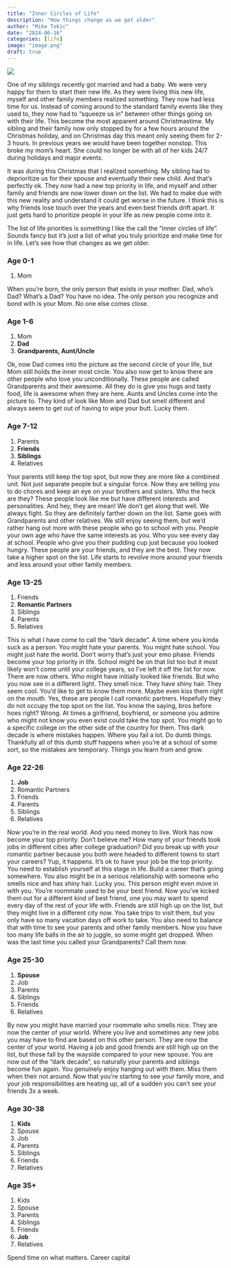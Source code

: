 ```yaml
---
title: "Inner Circles of Life"
description: "How things change as we get older"
author: "Mike Tokic"
date: "2024-06-16"
categories: [life]
image: "image.png"
draft: true
---
```


![](./image.png)

One of my siblings recently got married and had a baby. We were very happy for them to start their new life. As they were living this new life, myself and other family members realized something. They now had less time for us. Instead of coming around to the standard family events like they used to, they now had to "squeeze us in" between other things going on with their life. This become the most apparent around Christmastime. My sibling and their family now only stopped by for a few hours around the Christmas holiday, and on Christmas day this meant only seeing them for 2-3 hours. In previous years we would have been together nonstop. This broke my mom's heart. She could no longer be with all of her kids 24/7 during holidays and major events. 

It was during this Christmas that I realized something. My sibling had to deprioritize us for their spouse and eventually their new child. And that's perfectly ok. They now had a new top priority in life, and myself and other family and friends are now lower down on the list. We had to make due with this new reality and understand it could get worse in the future. I think this is why friends lose touch over the years and even best friends drift apart. It just gets hard to prioritize people in your life as new people come into it. 

The list of life priorities is something I like the call the "inner circles of life". Sounds fancy but it's just a list of what you truly prioritize and make time for in life. Let's see how that changes as we get older. 

### Age 0-1

1. Mom

When you're born, the only person that exists in your mother. Dad, who's Dad? What's a Dad? You have no idea. The only person you recognize and bond with is your Mom. No one else comes close. 

### Age 1-6 

1. Mom
2. **Dad**
3. **Grandparents, Aunt/Uncle**

Ok, now Dad comes into the picture as the second circle of your life, but Mom still holds the inner most circle. You also now get to know there are other people who love you unconditionally. These people are called Grandparents and their awesome. All they do is give you hugs and tasty food, life is awesome when they are here. Aunts and Uncles come into the picture to. They kind of look like Mom and Dad but smell different and always seem to get out of having to wipe your butt. Lucky them. 

### Age 7-12

1. Parents
2. **Friends**
3. **Siblings**
4. Relatives

Your parents still keep the top spot, but now they are more like a combined unit. Not just separate people but a singular force. Now they are telling you to do chores and keep an eye on your brothers and sisters. Who the heck are they? These people look like me but have different interests and personalities. And hey, they are mean! We don't get along that well. We always fight. So they are definitely farther down on the list. Same goes with Grandparents and other relatives. We still enjoy seeing them, but we'd rather hang out more with these people who go to school with you. People your own age who have the same interests as you. Who you see every day at school. People who give you their pudding cup just because you looked hungry. These people are your friends, and they are the best. They now take a higher spot on the list. Life starts to revolve more around your friends and less around your other family members. 

### Age 13-25

1. Friends
2. **Romantic Partners**
3. Siblings
4. Parents
5. Relatives

This is what I have come to call the "dark decade". A time where you kinda suck as a person. You might hate your parents. You might hate school. You might just hate the world. Don't worry that's just your emo phase. Friends become your top priority in life. School might be on that list too but it most likely won't come until your college years, so I've left it off the list for now. There are now others. Who might have initially looked like friends. But who you now see in a different light. They smell nice. They have shiny hair. They seem cool. You'd like to get to know them more. Maybe even kiss them right on the mouth. Yes, these are people I call romantic partners. Hopefully they do not occupy the top spot on the list. You know the saying, bros before hoes right? Wrong. At times a girlfriend, boyfriend, or someone you admire who might not know you even exist could take the top spot. You might go to a specific college on the other side of the country for them. This dark decade is where mistakes happen. Where you fail a lot. Do dumb things. Thankfully all of this dumb stuff happens when you're at a school of some sort, so the mistakes are temporary. Things you learn from and grow.  

### Age 22-26

1. **Job**
2. Romantic Partners
3. Friends
4. Parents
5. Siblings
6. Relatives

Now you're in the real world. And you need money to live. Work has now become your top priority. Don't believe me? How many of your friends took jobs in different cities after college graduation? Did you break up with your romantic partner because you both were headed to different towns to start your careers? Yup, it happens. It's ok to have your job be the top priority. You need to establish yourself at this stage in life. Build a career that's going somewhere. You also might be in a serious relationship with someone who smells nice and has shiny hair. Lucky you. This person might even move in with you. You're roommate used to be your best friend. Now you've kicked them out for a different kind of best friend, one you may want to spend every day of the rest of your life with. Friends are still high up on the list, but they might live in a different city now. You take trips to visit them, but you only have so many vacation days off work to take. You also need to balance that with time to see your parents and other family members. Now you have too many life balls in the air to juggle, so some might get dropped. When was the last time you called your Grandparents? Call them now. 

### Age 25-30 

1. **Spouse**
2. Job
3. Parents
4. Siblings
5. Friends
6. Relatives

By now you might have married your roommate who smells nice. They are now the center of your world. Where you live and sometimes any new jobs you may have to find are based on this other person. They are now the center of your world. Having a job and good friends are still high up on the list, but those fall by the wayside compared to your new spouse. You are now out of the "dark decade", so naturally your parents and siblings become fun again. You genuinely enjoy hanging out with them. Miss them when their not around. Now that you're starting to see your family more, and your job responsibilities are heating up, all of a sudden you can't see your friends 3x a week. 

### Age 30-38

1. **Kids**
2. Spouse
3. Job
4. Parents
5. Siblings
6. Friends
7. Relatives

### Age 35+

1. Kids
2. Spouse
3. Parents
4. Siblings
5. Friends
6. **Job**
7. Relatives

Spend time on what matters. Career capital